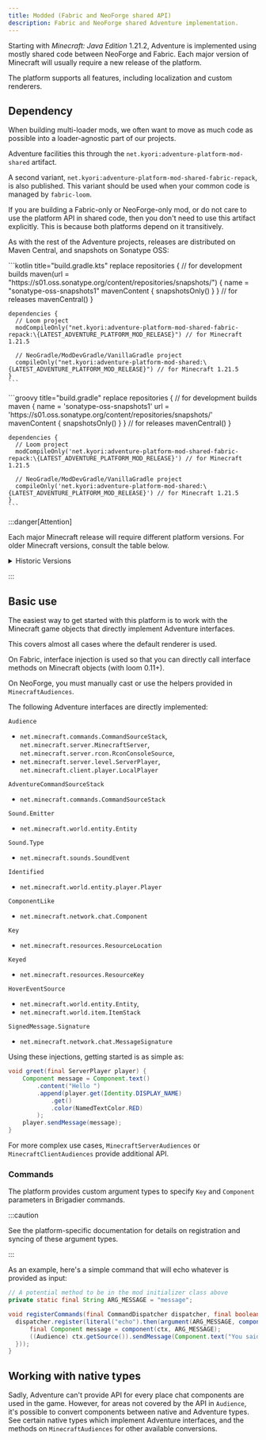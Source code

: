 ```yaml
---
title: Modded (Fabric and NeoForge shared API)
description: Fabric and NeoForge shared Adventure implementation.
---
```



Starting with *Minecraft: Java Edition* 1.21.2, Adventure is implemented using mostly shared code between NeoForge and Fabric.
Each major version of Minecraft will usually require a new release of the platform.

The platform supports all features, including localization and custom renderers.

## Dependency

When building multi-loader mods, we often want to move as much code as possible into a loader-agnostic part of our projects.

Adventure facilities this through the `net.kyori:adventure-platform-mod-shared` artifact.

A second variant, `net.kyori:adventure-platform-mod-shared-fabric-repack`, is also published. This variant should be used
when your common code is managed by `fabric-loom`.

If you are building a Fabric-only or NeoForge-only mod, or do not care to use the platform API in shared code,
then you don't need to use this artifact explicitly. This is because both platforms depend on it transitively.

As with the rest of the Adventure projects, releases are distributed on Maven Central, and snapshots on Sonatype OSS:

<Tabs syncKey="build-system">
  <TabItem label="Gradle (Kotlin)">
    ```kotlin title="build.gradle.kts" replace
    repositories {
      // for development builds
      maven(url = "https://s01.oss.sonatype.org/content/repositories/snapshots/") {
        name = "sonatype-oss-snapshots1"
        mavenContent { snapshotsOnly() }
      }
      // for releases
      mavenCentral()
    }

    dependencies {
      // Loom project
      modCompileOnly("net.kyori:adventure-platform-mod-shared-fabric-repack:\{LATEST_ADVENTURE_PLATFORM_MOD_RELEASE}") // for Minecraft 1.21.5

      // NeoGradle/ModDevGradle/VanillaGradle project
      compileOnly("net.kyori:adventure-platform-mod-shared:\{LATEST_ADVENTURE_PLATFORM_MOD_RELEASE}") // for Minecraft 1.21.5
    }
    ```
  </TabItem>
  <TabItem label="Gradle (Groovy)">
    ```groovy title="build.gradle" replace
    repositories {
      // for development builds
      maven {
        name = 'sonatype-oss-snapshots1'
        url = 'https://s01.oss.sonatype.org/content/repositories/snapshots/'
        mavenContent { snapshotsOnly() }
      }
      // for releases
      mavenCentral()
    }

    dependencies {
      // Loom project
      modCompileOnly('net.kyori:adventure-platform-mod-shared-fabric-repack:\{LATEST_ADVENTURE_PLATFORM_MOD_RELEASE}') // for Minecraft 1.21.5

      // NeoGradle/ModDevGradle/VanillaGradle project
      compileOnly('net.kyori:adventure-platform-mod-shared:\{LATEST_ADVENTURE_PLATFORM_MOD_RELEASE}') // for Minecraft 1.21.5
    }
    ```
  </TabItem>
</Tabs>


:::danger[Attention]

Each major Minecraft release will require different platform versions. For older Minecraft versions, consult the table below.

<details>
  <summary>Historic Versions</summary>

  | Minecraft Version | Adventure version | `adventure-platform-(mod-shared/fabric/neoforge)` version |
  |-------------------|-------------------|-----------------------------------------------------------|
  | 1.21.2-1.21.4     | 4.20.0            | 6.3.0                                                     |
  | 1.21-1.21.1       | 4.17.0            | 6.0.0                                                     |

</details>

:::

## Basic use

The easiest way to get started with this platform is to work with the Minecraft game objects that directly implement Adventure interfaces.

This covers almost all cases where the default renderer is used.

On Fabric, interface injection is used so that you can directly call interface methods on Minecraft objects (with loom 0.11+).

On NeoForge, you must manually cast or use the helpers provided in `MinecraftAudiences`.

The following Adventure interfaces are directly implemented:

`Audience`
  - `net.minecraft.commands.CommandSourceStack`, `net.minecraft.server.MinecraftServer`, `net.minecraft.server.rcon.RconConsoleSource`,
  - `net.minecraft.server.level.ServerPlayer`, `net.minecraft.client.player.LocalPlayer`

`AdventureCommandSourceStack`
  - `net.minecraft.commands.CommandSourceStack`

`Sound.Emitter`
  - `net.minecraft.world.entity.Entity`

`Sound.Type`
  - `net.minecraft.sounds.SoundEvent`

`Identified`
  - `net.minecraft.world.entity.player.Player`

`ComponentLike`
  - `net.minecraft.network.chat.Component`

`Key`
  - `net.minecraft.resources.ResourceLocation`

`Keyed`
  - `net.minecraft.resources.ResourceKey`

`HoverEventSource`
  - `net.minecraft.world.entity.Entity`,
  - `net.minecraft.world.item.ItemStack`

`SignedMessage.Signature`
  - `net.minecraft.network.chat.MessageSignature`


Using these injections, getting started is as simple as:

```java
void greet(final ServerPlayer player) {
    Component message = Component.text()
        .content("Hello ")
        .append(player.get(Identity.DISPLAY_NAME)
            .get()
            .color(NamedTextColor.RED)
        );
    player.sendMessage(message);
}
```

For more complex use cases, `MinecraftServerAudiences` or `MinecraftClientAudiences` provide additional API.

### Commands

The platform provides custom argument types to specify `Key` and `Component` parameters in Brigadier commands.

:::caution

See the platform-specific documentation for details on registration and syncing of these argument types.

:::

As an example, here's a simple command that will echo whatever is provided as input:

```java
// A potential method to be in the mod initializer class above
private static final String ARG_MESSAGE = "message";

void registerCommands(final CommandDispatcher dispatcher, final boolean isDedicated) {
  dispatcher.register(literal("echo").then(argument(ARG_MESSAGE, component()).executes(ctx -> {
      final Component message = component(ctx, ARG_MESSAGE);
      ((Audience) ctx.getSource()).sendMessage(Component.text("You said: ").append(message));
  }));
}
```

## Working with native types

Sadly, Adventure can't provide API for every place chat components are used in the game. However, for areas not covered by the API in `Audience`,
it's possible to convert components between native and Adventure types. See certain native types which implement
Adventure interfaces, and the methods on `MinecraftAudiences` for other available conversions.
